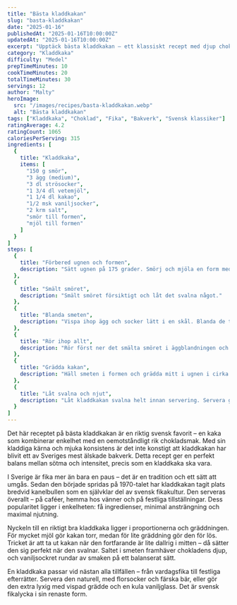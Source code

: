 ```yaml
---
title: "Bästa kladdkakan"
slug: "basta-kladdkakan"
date: "2025-01-16"
publishedAt: "2025-01-16T10:00:00Z"
updatedAt: "2025-01-16T10:00:00Z"
excerpt: "Upptäck bästa kladdkakan – ett klassiskt recept med djup chokladsmak och perfekt kladdig konsistens som gör varje fikastund till en njutning."
category: "Kladdkaka"
difficulty: "Medel"
prepTimeMinutes: 10
cookTimeMinutes: 20
totalTimeMinutes: 30
servings: 12
author: "Malty"
heroImage:
  src: "/images/recipes/basta-kladdkakan.webp"
  alt: "Bästa kladdkakan"
tags: ["Kladdkaka", "Choklad", "Fika", "Bakverk", "Svensk klassiker"]
ratingAverage: 4.2
ratingCount: 1065
caloriesPerServing: 315
ingredients: [
  {
    title: "Kladdkaka",
    items: [
      "150 g smör",
      "3 ägg (medium)",
      "3 dl strösocker",
      "1 3/4 dl vetemjöl",
      "1 1/4 dl kakao",
      "1/2 msk vaniljsocker",
      "2 krm salt",
      "smör till formen",
      "mjöl till formen"
    ]
  }
]
steps: [
  {
    title: "Förbered ugnen och formen",
    description: "Sätt ugnen på 175 grader. Smörj och mjöla en form med löstagbar kant, cirka 24 cm i diameter."
  },
  {
    title: "Smält smöret",
    description: "Smält smöret försiktigt och låt det svalna något."
  },
  {
    title: "Blanda smeten",
    description: "Vispa ihop ägg och socker lätt i en skål. Blanda de torra ingredienserna i en annan skål."
  },
  {
    title: "Rör ihop allt",
    description: "Rör först ner det smälta smöret i äggblandningen och tillsätt sedan de torra ingredienserna. Rör till en jämn smet."
  },
  {
    title: "Grädda kakan",
    description: "Häll smeten i formen och grädda mitt i ugnen i cirka 17–20 minuter. Kakan ska vara torr på ytan men kladdig i mitten."
  },
  {
    title: "Låt svalna och njut",
    description: "Låt kladdkakan svalna helt innan servering. Servera gärna med lättvispad grädde eller vaniljglass."
  }
]
---
```


Det här receptet på bästa kladdkakan är en riktig svensk favorit – en kaka som kombinerar enkelhet med en oemotståndligt rik chokladsmak. Med sin kladdiga kärna och mjuka konsistens är det inte konstigt att kladdkakan har blivit ett av Sveriges mest älskade bakverk. Detta recept ger en perfekt balans mellan sötma och intensitet, precis som en kladdkaka ska vara.

I Sverige är fika mer än bara en paus – det är en tradition och ett sätt att umgås. Sedan den började spridas på 1970-talet har kladdkakan tagit plats bredvid kanelbullen som en självklar del av svensk fikakultur. Den serveras överallt – på caféer, hemma hos vänner och på festliga tillställningar. Dess popularitet ligger i enkelheten: få ingredienser, minimal ansträngning och maximal njutning.

Nyckeln till en riktigt bra kladdkaka ligger i proportionerna och gräddningen. För mycket mjöl gör kakan torr, medan för lite gräddning gör den för lös. Tricket är att ta ut kakan när den fortfarande är lite dallrig i mitten – då sätter den sig perfekt när den svalnar. Saltet i smeten framhäver chokladens djup, och vaniljsockret rundar av smaken på ett balanserat sätt.

En kladdkaka passar vid nästan alla tillfällen – från vardagsfika till festliga efterrätter. Servera den naturell, med florsocker och färska bär, eller gör den extra lyxig med vispad grädde och en kula vaniljglass. Det är svensk fikalycka i sin renaste form.
